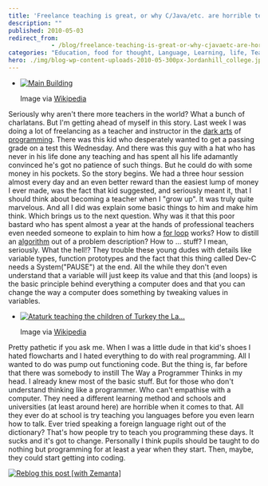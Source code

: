```yaml
---
title: 'Freelance teaching is great, or why C/Java/etc. are horrible teaching tools'
description: ""
published: 2010-05-03
redirect_from: 
            - /blog/freelance-teaching-is-great-or-why-cjavaetc-are-horrible-teaching-tools/swizec/1326
categories: "Education, food for thought, Language, Learning, life, Teacher, Uncategorized"
hero: ./img/blog-wp-content-uploads-2010-05-300px-Jordanhill_college.jpg
---
```

- [![Main Building](./img/blog-wp-content-uploads-2010-05-300px-Jordanhill_college.jpg "Main Building")](http://commons.wikipedia.org/wiki/Image:Jordanhill_college.jpg)

  Image via [Wikipedia](http://commons.wikipedia.org/wiki/Image:Jordanhill_college.jpg)

Seriously why aren&#x27;t there more teachers in the world? What a bunch of charlatans. But I&#x27;m getting ahead of myself in this story. Last week I was doing a lot of freelancing as a teacher and instructor in the [dark arts](http://en.wikipedia.org/wiki/Magic_in_Harry_Potter "Magic in Harry Potter") of [programming](http://en.wikipedia.org/wiki/Computer_programming "Computer programming"). There was this kid who desperately wanted to get a passing grade on a test this Wednesday. And there was this guy with a hat who has never in his life done any teaching and has spent all his life adamantly convinced he&#x27;s got no patience of such things. But he could do with some money in his pockets. So the story begins. We had a three hour session almost every day and an even better reward than the easiest lump of money I ever made, was the fact that kid suggested, and seriously meant it, that I should think about becoming a teacher when I &quot;grow up&quot;. It was truly quite marvelous. And all I did was explain some basic things to him and make him think. Which brings us to the next question. Why was it that this poor bastard who has spent almost a year at the hands of professional teachers even needed someone to explain to him how a [for loop](http://en.wikipedia.org/wiki/For_loop "For loop") works? How to distill an [algorithm](http://en.wikipedia.org/wiki/Algorithm "Algorithm") out of a problem description? How to ... stuff? I mean, seriously. What the hell!? They trouble these young dudes with details like variable types, function prototypes and the fact that this thing called Dev-C needs a System(&quot;PAUSE&quot;) at the end. All the while they don&#x27;t even understand that a variable will just keep its value and that this (and loops) is the basic principle behind everything a computer does and that you can change the way a computer does something by tweaking values in variables.

- [![Ataturk teaching the children of Turkey the La...](./img/blog-wp-content-uploads-2010-05-300px-Ataturkstatue.jpg "Ataturk teaching the children of Turkey the La...")](http://commons.wikipedia.org/wiki/Image:Ataturkstatue.jpg)

  Image via [Wikipedia](http://commons.wikipedia.org/wiki/Image:Ataturkstatue.jpg)

Pretty pathetic if you ask me. When I was a little dude in that kid&#x27;s shoes I hated flowcharts and I hated everything to do with real programming. All I wanted to do was pump out functioning code. But the thing is, far before that there was somebody to instill The Way a Programmer Thinks in my head. I already knew most of the basic stuff. But for those who don&#x27;t understand thinking like a programmer. Who can&#x27;t empathise with a computer. They need a different learning method and schools and universities (at least around here) are horrible when it comes to that. All they ever do at school is try teaching you languages before you even learn how to talk. Ever tried speaking a foreign language right out of the dictionary? That&#x27;s how people try to teach you programming these days. It sucks and it&#x27;s got to change. Personally I think pupils should be taught to do nothing but programming for at least a year when they start. Then, maybe, they could start getting into coding.

[![Reblog this post \[with Zemanta\]](http://img.zemanta.com/reblog_e.png?x-id=f7e63a2f-e5c1-42f3-acc6-9af9df602967)](http://reblog.zemanta.com/zemified/f7e63a2f-e5c1-42f3-acc6-9af9df602967/ "Reblog this post \[with Zemanta]")